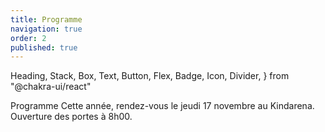 ```yaml
---
title: Programme
navigation: true
order: 2
published: true
---
```


  Heading,
  Stack,
  Box,
  Text,
  Button,
  Flex,
  Badge,
  Icon,
  Divider,
} from "@chakra-ui/react"

<Stack mb="8" spacing="8">
  <Heading as="h1" >
    Programme
  </Heading>

  <Text>
    Cette année, rendez-vous le <Text as="time" dateTime="2022-11-17T08:00:00.000+0100" fontWeight="bold">jeudi 17 novembre</Text> au Kindarena.
    Ouverture des portes à <Text as="time" dateTime="2022-11-17T08:00:00.000+0100" fontWeight="bold">8h00</Text>.
  </Text>

  <Programme />

</Stack>

<Divider my="8" />

<SponsorsList />